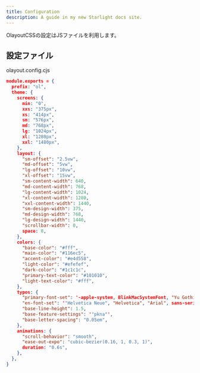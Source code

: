 ```yaml
---
title: Configuration
description: A guide in my new Starlight docs site.
---
```


OlayoutCSSの設定はJSファイルを利用します。


## 設定ファイル

olayout.config.cjs


```json [olayout.config.cjs]
module.exports = {
  prefix: "ol",
  theme: {
    screens: {
      min: "0",
      xxs: "375px",
      xs: "414px",
      sm: "576px",
      md: "768px",
      lg: "1024px",
      xl: "1280px",
      xxl: "1480px",
    },
    layout: {
      "sm-offset": "2.5vw",
      "md-offset": "5vw",
      "lg-offset": "10vw",
      "xl-offset": "15vw",
      "sm-content-width": 640,
      "md-content-width": 768,
      "lg-content-width": 1024,
      "xl-content-width": 1280,
      "xxl-content-width": 1440,
      "sm-design-width": 375,
      "md-design-width": 768,
      "lg-design-width": 1440,
      "scrollbar-width": 0,
      space: 8,
    },
    colors: {
      "base-color": "#fff",
      "main-color": "#116ec5",
      "accent-color": "#e4d558",
      "light-color": "#efefef",
      "dark-color": "#1c1c1c",
      "primary-text-color": "#101010",
      "light-text-color": "#fff",
    },
    typos: {
      "primary-font-set": '-apple-system, BlinkMacSystemFont, "Yu Gothic", sans-serif',
      "en-font-set": '"Helvetica Neue", "Helvetica", "Arial", sans-serif',
      "base-line-height": 1.5,
      "base-feature-settings": '"pkna"',
      "base-letter-spacing": "0.05em",
    },
    animations: {
      "scroll-behavior": "smooth",
      "ease-out-expo": "cubic-bezier(0.16, 1, 0.3, 1)",
      duration: "0.6s",
    },
  },
}

```
